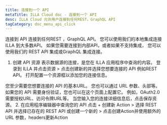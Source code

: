 ```yaml
---
title: 连接到一个 API
metaTitle: ILLA Cloud doc - 连接到一个 API
desc: ILLA Cloud 允许用户连接到任何REST，GraphQL API
tagCategory: doc_menu_api_click
---
```


连接到 API
连接到任何REST ，GraphQL API。
您可以使用我们的本地集成连接ILLA 到大多数API。 如果您需要连接到内部API，或者如果不支持集成， 您可以使用我们的 REST API 集成或GraphQL 集成连接。

1.  创建 API 资源 
    表示数据源的连接，是您在 ILLA 应用程序中查询的内容。 登录到 ILLA 并点击资源 > 点击创建新的并选择您想要连接的 API 例如REST API。 打开配置一个资源框以添加您的连接信息。

您至少需要您想要连接的 API 的基本URL。 您也可以通过 URL 参数、头部等。 如果您的 API 需要身份验证，您也可以在这个页面上配置它。 例如，OAuth2.0 需要授权URL、访问令牌URL等。 当您输入您的连接详细信息后，点击保存资源。 
2\. 在应用程序编辑器中查询您的 API
点击 + 创建新 Action > 选择 REST API 并选择已存在的 REST API 或创建一个新的 > 点击创建Action并使用额外的 URL 参数，headers更新Action

